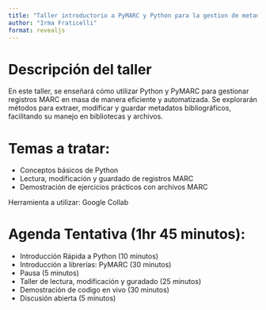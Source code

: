 ```yaml
---
title: "Taller introductorio a PyMARC y Python para la gestion de metadatps"
author: "Irma Fraticelli"
format: revealjs
---
```

# Descripción del taller 

En este taller, se enseñará cómo utilizar Python y PyMARC para gestionar registros MARC en masa de manera eficiente y automatizada. Se explorarán métodos para extraer, modificar y guardar metadatos bibliográficos, facilitando su manejo en bibliotecas y archivos.
 
# Temas a tratar:

- Conceptos básicos de Python
- Lectura, modificación y guardado de registros MARC
- Demostración de ejercicios prácticos con archivos MARC

Herramienta a utilizar: Google Collab
 
# Agenda Tentativa (1hr 45 minutos):

- Introducción Rápida a Python (10 minutos)
- Introducción a librerías: PyMARC (30 minutos)
- Pausa (5 minutos)
- Taller de lectura, modificación y guradado (25 minutos)
- Demostración de codigo en vivo (30 minutos)
- Discusión abierta (5 minutos)

# 

